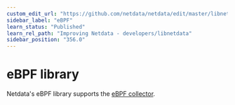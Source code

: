 ```yaml
---
custom_edit_url: "https://github.com/netdata/netdata/edit/master/libnetdata/ebpf/README.md"
sidebar_label: "eBPF"
learn_status: "Published"
learn_rel_path: "Improving Netdata - developers/libnetdata"
sidebar_position: "356.0"
---
```



# eBPF library

Netdata's eBPF library supports the [eBPF collector](/docs/data-collection/monitor-anything/System%20Metrics/Kernel-traces-metrics-eBPF).

